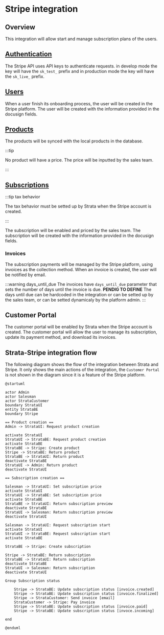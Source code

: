 # Stripe integration

## Overview

This integration will allow start and manage subscription plans of the users.

## [Authentication](https://docs.stripe.com/api/authentication)

The Stripe API uses API keys to authenticate requests. in develop mode the key will have the `sk_test_` prefix and in production mode the key will have the `sk_live_` prefix.

## [Users](https://docs.stripe.com/api/customers)

When a user finish its onboarding process, the user will be created in the Stripe platform. The user will be created with the information provided in the docusign fields.

## [Products](https://docs.stripe.com/api/products)

The products will be synced with the local products in the database.

:::tip

No product will have a price. The price will be inputted by the sales team.

:::

## [Subscriptions](https://docs.stripe.com/api/subscriptions)

:::tip tax behavior

The tax behavior must be setted up by Strata when the Stripe account is created.

:::

The subscription will be enabled and priced by the sales team. The subscription will be created with the information provided in the docusign fields.

### Invoices

The subscription payments will be managed by the Stripe platform, using invoices as the collection method. When an invoice is created, the user will be notified by email.

:::warning days_until_due
The invoices have `days_until_due` parameter that sets the number of days until the invoice is due. **PENDIG TO DEFINE** The days until due can be hardcoded in the integration or can be setted up by the sales team, or can be setted dynamicaly by the platform admin.
:::

## Customer Portal

The customer portal will be enabled by Strata when the Stripe account is created. The customer portal will allow the user to manage its subscription, update its payment method, and download its invoices.

## Strata-Stripe integration flow

The following diagram shows the flow of the integration between Strata and Stripe. It only shows the main actions of the integration, the `Customer Portal` is not shown in the diagram since it is a feature of the Stripe platform.

```plantuml
@startuml

actor Admin
actor Salesman
actor StrataCustomer
boundary StrataUI
entity StrataBE
boundary Stripe

== Product creation ==
Admin -> StrataUI: Request product creation

activate StrataUI
StrataUI -> StrataBE: Request product creation
activate StrataBE
StrataBE -> Stripe: Create product
Stripe -> StrataBE: Return product
StrataBE -> StrataUI: Return product
deactivate StrataBE
StrataUI -> Admin: Return product
deactivate StrataUI

== Subscription creation ==

Salesman -> StrataUI: Set subscription price
activate StrataUI
StrataUI -> StrataBE: Set subscription price
activate StrataBE
StrataBE -> StrataUI: Return subscription preview
deactivate StrataBE
StrataUI -> Salesman: Return subscription preview
deactivate StrataUI

Salesman -> StrataUI: Request subscription start
activate StrataUI
StrataUI -> StrataBE: Request subscription start
activate StrataBE

StrataBE -> Stripe: Create subscription

Stripe -> StrataBE: Return subscription
StrataBE -> StrataUI: Return subscription
deactivate StrataBE
StrataUI -> Salesman: Return subscription
deactivate StrataUI

Group Subscription status

	Stripe -> StrataBE: Update subscription status [invoice.created]
	Stripe -> StrataBE: Update subscription status [invoice.finalized]
	Stripe -> StrataCustomer: Send invoice [email]
	StrataCustomer -> Stripe: Pay invoice
	Stripe -> StrataBE: Update subscription status [invoice.paid]
	Stripe -> StrataBE: Update subscription status [invoce.incoming]

end

@enduml
```
